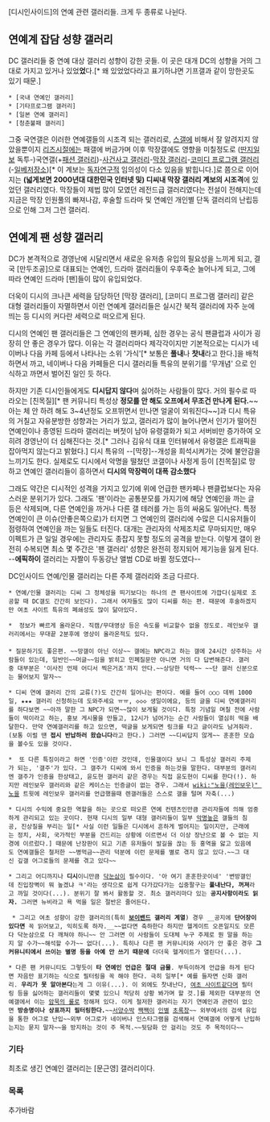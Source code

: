 [디시인사이드]의 연예 관련 갤러리들. 크게 두 종류로 나뉜다.

== 연예계 잡담 성향 갤러리 ==

DC 갤러리들 중 연예 대상 갤러리 성향이 강한 곳들. 이 곳은 대개 DC의 성향을 거의 그대로 가지고 있거나 있었'''었'''다.[* 왜 있었었다라고 표기하냐면 기프갤과 같이 망한곳도 있기 때문.] 
 
 * [국내 연예인 갤러리]
 * [기타프로그램 갤러리]
 * [일본 연예 갤러리]
 * [청춘불패 갤러리]

그중 국연갤은 이러한 연예갤들의 시조격 되는 갤러리로, [[스갤]]에 비해서 잘 알려지지 않았을뿐이지 [[리즈시절]]에는 패갤에 버금가며 이후 막장갤에도 영향을 미칠정도로 ([[딴지일보]] 독투-)국연갤(+[[패션 갤러리]])-[[사건사고 갤러리]]-[[막장 갤러리]]-[[코미디 프로그램 갤러리]](-[[일베저장소]])[* 이 계보는 [[독자연구]]적 임의성이 다소 있음을 밝힙니다.]로 쯤으로 이어지는 '''(넓게보면 2000년대 대한민국 인터넷 및) 디씨내 막장 갤러리 계보의 시조격'''에 있었던 갤러리였다. 막장들이 제법 많이 모였던 레전드급 갤러리였다는 전설이 전해지는데 지금은 막장 인원풀의 빠져나감, 후술할 드라마 및 연예인 개인별 단독 갤러리의 난립등으로 인해 그저 그런 갤러리.

== 연예계 팬 성향 갤러리 ==

DC가 본격적으로 경영난에 시달리면서 새로운 유저층 유입의 필요성을 느끼게 되고, 결국 [만두조공]으로 대표되는 연예인, 드라마 갤러리들이 우후죽순 늘어나게 되고, 그에 따라 연예인 드라마 [팬]들이 많이 유입되었다.

더욱이 디시의 크나큰 세력을 담당하던 [막장 갤러리], [코미디 프로그램 갤러리] 같은 대형 갤러리들이 자멸하면서 이런 연예계 갤러리들은 실시간 북적 갤러리에 자주 눈에 띄는 등 디시의 커다란 세력으로 떠오르게 된다.

디시의 연예인 팬 갤러리들은 그 연예인의 팬카페, 심한 경우는 공식 팬클럽과 사이가 굉장히 안 좋은 경우가 많다. 이유는 각 갤러리마다 제각각이지만 기본적으로는 디시가 네이버나 다음 카페 등에서 나타나는 소위 '가식'[* 보통은 '''풀내'''나 '''찻내'''라고 한다.]을 배척하면서 까고, 네이버나 다음 카페들은 디시 갤러리들 특유의 분위기를 '무개념' 으로 인식하고 까면서 벌어진 일인 듯 하다.

하지만 기존 디시인들에게도 '''디시답지 않다'''며 싫어하는 사람들이 많다. 거의 필수로 따라오는 [친목질][* 팬 커뮤니티 특성상 '''정모를 안 해도 오프에서 무조건 만나게 된다.'''~~아는 체 안 하려 해도 3~4년정도 오프뛰면서 만나면 얼굴이 외워진다~~]과 디시 특유의 거칠고 자유분방한 성향과는 거리가 있고, 갤러리가 많이 늘어나면서 인기가 떨어진 연예인이나 종영된 드라마 갤러리는 버젓이 남아 유령갤화가 되고 서버비만 증가하여 오히려 경영난이 더 심해진다는 것.[* 그러나 김유식 대표 인터뷰에서 유령갤은 트래픽을 잡아먹지 않는다고 밝혔다.] 디시 특유의 --[막장]--개성을 희석시켜가는 것에 불안감을 느끼기도 한다. 실제로도 디시에서 악명을 떨쳤던 코갤이나 사정게 등이 [친목질]로 망하고 연예인 갤러리들이 흥하면서 '''디시의 막장력이 대폭 감소했다'''

그래도 약간은 디시적인 성격을 가지고 있기에 위에 언급한 팬카페나 팬클럽보다는 자유스러운 분위기가 있다. 그래도 '팬'이라는 공통분모를 가지기에 해당 연예인을 까는 글 등은 삭제되며, 다른 연예인을 까거나 다른 갤 테러를 가는 등의 싸움도 일어난다.
특정 연예인이 큰 이슈(안좋은쪽으로)가 터지면 그 연예인의 갤러리에 수많은 디시유저들이 점령하여 연예인을 까는 일들도 터진다. 대개는 관리자의 삭제조치로 무마되지만, 매우 이펙트가 큰 일일 경우에는 관리자도 종잡지 못할 정도의 공격을 받는다. 이렇게 갤이 완전히 수복되면 최소 몇 주간은 '팬 갤러리' 성향은 완전히 정지되어 제기능을 잃게 된다. --'''에픽하이''' 갤러리는 자짤이 두동강난 앨범 CD로 바뀔 정도였다--

DC인사이드 연예/인물 갤러리는 다른 주제 갤러리와 조금 다르다.


 * 연예/인물 갤러리는 디씨 그 정체성을 띄기보다는 하나의 큰 팬사이트에 가깝다(실제로 조공할 때 DC갤도 간간히 보인다). 그래서 여자들도 많이 디씨를 하는 편. 때문에 후술하겠지만 여초 사이트 특유의 폐쇄성도 많이 닮아있다.

 *  정보가 빠르게 올라온다. 직캠/무대영상 등은 속도를 비교할수 없을 정도로. 레인보우 갤러리에서는 무대끝 2분후에 영상이 올라온적도 있다.
 
 * 질문하기도 좋은편. ~~망갤이 아닌 이상~~ 갤에는 NPC라고 하는 갤에 24시간 상주하는 사람들이 있는데, 일반인~~머글~~임을 밝히고 민폐질문만 아니면 거의 다 답변해준다. 갤러중 대부분은 '이사진 언제 어디서 찍은거죠'까지 안다.~~상당한 덕력~~ ~~단 갤러 신분으로는 물어보지 말자~~

 * 디씨 연예 갤러리 간의 교류(?)도 간간히 일어나는 편이다. 예를 들어 ○○○ 데뷔 1000일, ★★★ 갤러리 신청하는데 도와주세요 ㅠㅠ, ◇◇◇ 생일이에요, 등의 글을 디씨 연예갤러리를 하다보면 ~~아까 말한 그 NPC가 되면~~많이 보게될 것이다. 특정 기념일 며칠 전에 사람들이 떡이라고 하는, 홍보 게시물을 만들고, 12시가 넘어가는 순간 사람들이 열심히 떡을 배달한다. 만약 연예갤러리를 하고 있으면, 떡글을 보게되면 링크를 타고 글이라도 남겨줘라.(보통 이럴 땐 '''접시 반납하러 왔습니다'''라고 한다.) 그러면 ~~디씨답지 않게~~ 훈훈한 모습을 볼수도 있을 것이다.

 *  또 다른 특징이라고 하면 '인증'이란 것인데, 인물갤이다 보니 그 특성상 갤러리 주제가 되는, '갤주'가 있다. 그 갤주가 디씨에 와서 인증을 하는것을 말한다. 대부분의 갤러리엔 갤주가 인증을 한상태고, 윤도현 갤러리 같은 경우는 직접 윤도현이 디씨를 한다(!). 하지만 레인보우 갤러리와 같은 케이스는 인증글이 없는 경우. 그래서 [[wiki:"노을(레인보우)" 노을]] 트윗에 레인보우 갤러리를 언급했을때 렌갤러들은 스스로 갤을 털며 자축(...)

 * 디시의 수익에 중요한 역할을 하는 곳으로 떠오른 연예 컨텐츠인만큼 관리자들에 의해 엄중하게 관리되고 있는 곳이다. 현재 디시의 일부 대형 갤러리들이 일부 [[국내 야구 갤러리|악명]][[코미디 프로그램 갤러리|높은]] 갤들의 침공, 진상질을 부리는 일[* 사실 이런 일들은 디시에서 흔하게 벌어지는 일이지만, 근래에는 정치, 사회, 국가적인 부분을 건드리는 상황에 이르면서 더 이상 장난으로 볼 수 없는 지경에 이르렀다.] 때문에 난장판이 되고 기존 유저들이 발길을 끊는 등 홍역을 앓고 있음에도 연예갤들은 철저한 ~~병먹금~~관리 덕분에 이런 문제를 별로 겪지 않고 있다.~~그 대신 깊갤 어그로들의 문제를 겪고 있다~~

 * 그리고 어디까지나 '''디시'''이니만큼 [[닥눈삼]]이 필수이다. '아 여기 훈훈한곳이네' '변방갤인데 진입장벽이 뭐 높겠냐 ㅋ'라는 생각으로 쉽게 다가갔다가는 십중팔구는 '''풀내난다, 꺼져'''라고 까일 것이다(...). 분위기 잘 봐서 활동할 것. 최소 갤러리마다 있는 '''공지사항이라도 읽자.''' 그러면 뉴비라고 욕 먹을 일은 절반은 줄어든다.

  * 그리고 여초 성향이 강한 갤러리의(특히 '''[[보이밴드]] 갤러리 계열''') 경우 __공지에 '''단어장이 있다면''' 꼭 읽어보고, 익히도록 하자.__~~없다면 축하한다 하지만 헬게이트 오픈일지도 모른다 닥눈삼으로 다 깨쳐야 하니~~ 안 그러면 이 사람들이 도대체 누구 주제로 뭔 말을 하는지 알 수가~~해석할 수가~~ 없다(...). 특히나 다른 팬 커뮤니티와 사이가 안 좋은 경우 '''그 커뮤니티에서 쓰이는 별명 등을 아예 안 쓰기 때문에''' 더더욱 헬게이트가 열린다(...).

 * 다른 팬 커뮤니티도 그렇듯이 '''타 연예인 언급은 절대 금물'''. 부득이하게 언급을 하게 된다면 자음만 표기하는 식으로 필터링을 꼭 해야 한다. 극히 일부[* 예를 들자면 신화 갤러리. '''우리가 못 알아본다'''는게 그 이유(...). 이 외에도 찻내난다, [[여초 사이트]]같다며 필터링 등을 싫어하는 갤러리들이 몇몇 있으니 적당히 상황 봐가며 할 것.]를 제외한 대부분의 연예갤에서 이는 [[암묵의 룰]]로 정해져 있다. 이게 철저한 갤러리는 자기 연예인과 관련이 없으면 '''방송명이나 상표까지 필터링한다.'''~~[[멜론(음원사이트)|서양수박]] [[트위터|짹짹이]] [[인스타그램|인별]] [[네이버|초록창]]~~ 외부에서의 검색 유입을 통한 어그로 난입~~외부 어그로가 네이버나 인스타그램을 검색해서 연예갤에 어떻게 난입하는지는 묻지 말자~~을 방지하는 것이 주 목적.~~뒷담화 안 걸리는 것도 주 목적이다~~

=== 기타 ===

최초로 생긴 연예인 갤러리는 [문근영] 갤러리이다.

=== 목록 ===
추가바람
